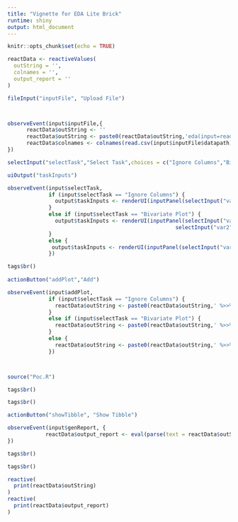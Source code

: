 ```yaml
---
title: "Vignette for EDA Lite Brick"
runtime: shiny
output: html_document
---
```


```r
knitr::opts_chunk$set(echo = TRUE)
```



```r



reactData <- reactiveValues(
  outString = '',
  colnames = '',
  output_report = ''
)

fileInput("inputFile", "Upload File")



observeEvent(input$inputFile,{
      reactData$outString <- ''
      reactData$outString <- paste0(reactData$outString,'eda(input=read.csv(\'/home/sanjay/Desktop/Test/hotel_new.csv\'))')
      reactData$colnames <- colnames(read.csv(input$inputFile$datapath))
})

selectInput("selectTask","Select Task",choices = c("Ignore Columns","Bivariate Plot","Univariate Cat Plot"))

uiOutput("taskInputs")

observeEvent(input$selectTask,
             if (input$selectTask == "Ignore Columns") {
               output$taskInputs <- renderUI(inputPanel(selectInput("var1","Select Column",choices = reactData$colnames)))
             }
             else if (input$selectTask == "Bivariate Plot") {
               output$taskInputs <- renderUI(inputPanel(selectInput("var1","Select Column 1",choices = reactData$colnames),
                                                     selectInput("var2","Select Column 2",choices = reactData$colnames)))
             }
             else {
              output$taskInputs <- renderUI(inputPanel(selectInput("var1","Select Column 1",choices = reactData$colnames)))
             })

tags$br()
             
actionButton("addPlot","Add")

observeEvent(input$addPlot,
             if (input$selectTask == "Ignore Columns") {
               reactData$outString <- paste0(reactData$outString,' %>>% ignoreColumns(\'',input$var1,'\')')
             }
             else if (input$selectTask == "Bivariate Plot") {
               reactData$outString <- paste0(reactData$outString,' %>>% bivarPlots(\'',input$var1,'\',\'',input$var2,'\')')
             }
             else {
               reactData$outString <- paste0(reactData$outString,' %>>% uniCatPlots(\'',input$var1,'\')')
             })



source("Poc.R")

tags$br()

tags$br()

actionButton("showTibble", "Show Tibble")

observeEvent(input$genReport, {
            reactData$output_report <- eval(parse(text = reactData$outString))
})

tags$br()

tags$br()

reactive(
  print(reactData$outString)
)
reactive(
  print(reactData$output_report)
)



```





